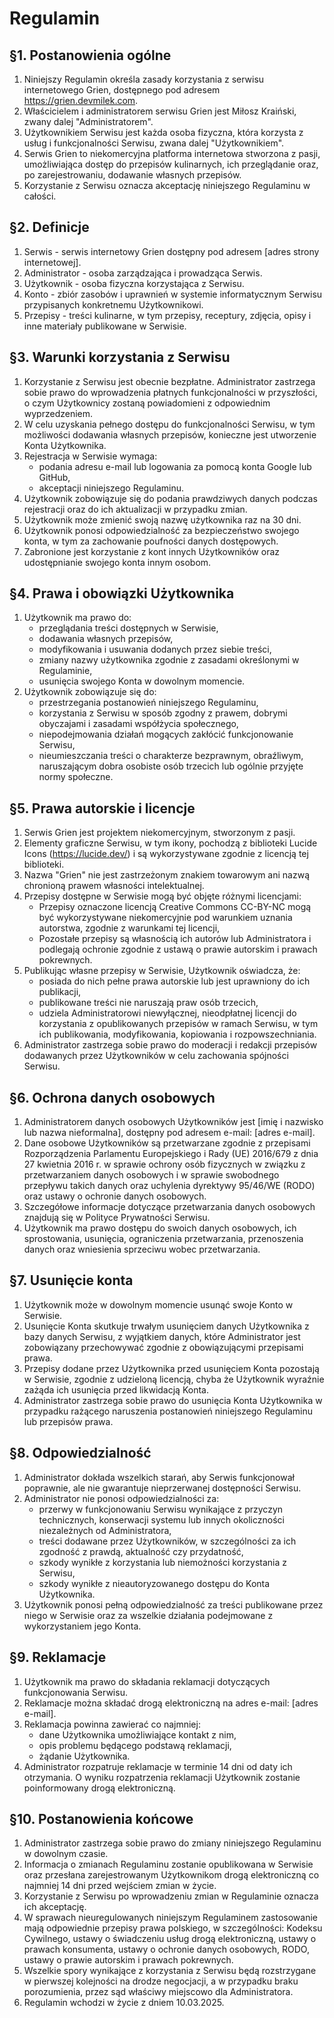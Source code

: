 # Regulamin

## §1. Postanowienia ogólne

1. Niniejszy Regulamin określa zasady korzystania z serwisu internetowego Grien, dostępnego pod adresem https://grien.devmilek.com.
2. Właścicielem i administratorem serwisu Grien jest Miłosz Kraiński, zwany dalej "Administratorem".
3. Użytkownikiem Serwisu jest każda osoba fizyczna, która korzysta z usług i funkcjonalności Serwisu, zwana dalej "Użytkownikiem".
4. Serwis Grien to niekomercyjna platforma internetowa stworzona z pasji, umożliwiająca dostęp do przepisów kulinarnych, ich przeglądanie oraz, po zarejestrowaniu, dodawanie własnych przepisów.
5. Korzystanie z Serwisu oznacza akceptację niniejszego Regulaminu w całości.

## §2. Definicje

1. Serwis - serwis internetowy Grien dostępny pod adresem [adres strony internetowej].
2. Administrator - osoba zarządzająca i prowadząca Serwis.
3. Użytkownik - osoba fizyczna korzystająca z Serwisu.
4. Konto - zbiór zasobów i uprawnień w systemie informatycznym Serwisu przypisanych konkretnemu Użytkownikowi.
5. Przepisy - treści kulinarne, w tym przepisy, receptury, zdjęcia, opisy i inne materiały publikowane w Serwisie.

## §3. Warunki korzystania z Serwisu

1. Korzystanie z Serwisu jest obecnie bezpłatne. Administrator zastrzega sobie prawo do wprowadzenia płatnych funkcjonalności w przyszłości, o czym Użytkownicy zostaną powiadomieni z odpowiednim wyprzedzeniem.
2. W celu uzyskania pełnego dostępu do funkcjonalności Serwisu, w tym możliwości dodawania własnych przepisów, konieczne jest utworzenie Konta Użytkownika.
3. Rejestracja w Serwisie wymaga:
   - podania adresu e-mail lub logowania za pomocą konta Google lub GitHub,
   - akceptacji niniejszego Regulaminu.
4. Użytkownik zobowiązuje się do podania prawdziwych danych podczas rejestracji oraz do ich aktualizacji w przypadku zmian.
5. Użytkownik może zmienić swoją nazwę użytkownika raz na 30 dni.
6. Użytkownik ponosi odpowiedzialność za bezpieczeństwo swojego konta, w tym za zachowanie poufności danych dostępowych.
7. Zabronione jest korzystanie z kont innych Użytkowników oraz udostępnianie swojego konta innym osobom.

## §4. Prawa i obowiązki Użytkownika

1. Użytkownik ma prawo do:
   - przeglądania treści dostępnych w Serwisie,
   - dodawania własnych przepisów,
   - modyfikowania i usuwania dodanych przez siebie treści,
   - zmiany nazwy użytkownika zgodnie z zasadami określonymi w Regulaminie,
   - usunięcia swojego Konta w dowolnym momencie.
2. Użytkownik zobowiązuje się do:
   - przestrzegania postanowień niniejszego Regulaminu,
   - korzystania z Serwisu w sposób zgodny z prawem, dobrymi obyczajami i zasadami współżycia społecznego,
   - niepodejmowania działań mogących zakłócić funkcjonowanie Serwisu,
   - nieumieszczania treści o charakterze bezprawnym, obraźliwym, naruszającym dobra osobiste osób trzecich lub ogólnie przyjęte normy społeczne.

## §5. Prawa autorskie i licencje

1. Serwis Grien jest projektem niekomercyjnym, stworzonym z pasji.
2. Elementy graficzne Serwisu, w tym ikony, pochodzą z biblioteki Lucide Icons (https://lucide.dev/) i są wykorzystywane zgodnie z licencją tej biblioteki.
3. Nazwa "Grien" nie jest zastrzeżonym znakiem towarowym ani nazwą chronioną prawem własności intelektualnej.
4. Przepisy dostępne w Serwisie mogą być objęte różnymi licencjami:
   - Przepisy oznaczone licencją Creative Commons CC-BY-NC mogą być wykorzystywane niekomercyjnie pod warunkiem uznania autorstwa, zgodnie z warunkami tej licencji,
   - Pozostałe przepisy są własnością ich autorów lub Administratora i podlegają ochronie zgodnie z ustawą o prawie autorskim i prawach pokrewnych.
5. Publikując własne przepisy w Serwisie, Użytkownik oświadcza, że:
   - posiada do nich pełne prawa autorskie lub jest uprawniony do ich publikacji,
   - publikowane treści nie naruszają praw osób trzecich,
   - udziela Administratorowi niewyłącznej, nieodpłatnej licencji do korzystania z opublikowanych przepisów w ramach Serwisu, w tym ich publikowania, modyfikowania, kopiowania i rozpowszechniania.
6. Administrator zastrzega sobie prawo do moderacji i redakcji przepisów dodawanych przez Użytkowników w celu zachowania spójności Serwisu.

## §6. Ochrona danych osobowych

1. Administratorem danych osobowych Użytkowników jest [imię i nazwisko lub nazwa nieformalna], dostępny pod adresem e-mail: [adres e-mail].
2. Dane osobowe Użytkowników są przetwarzane zgodnie z przepisami Rozporządzenia Parlamentu Europejskiego i Rady (UE) 2016/679 z dnia 27 kwietnia 2016 r. w sprawie ochrony osób fizycznych w związku z przetwarzaniem danych osobowych i w sprawie swobodnego przepływu takich danych oraz uchylenia dyrektywy 95/46/WE (RODO) oraz ustawy o ochronie danych osobowych.
3. Szczegółowe informacje dotyczące przetwarzania danych osobowych znajdują się w Polityce Prywatności Serwisu.
4. Użytkownik ma prawo dostępu do swoich danych osobowych, ich sprostowania, usunięcia, ograniczenia przetwarzania, przenoszenia danych oraz wniesienia sprzeciwu wobec przetwarzania.

## §7. Usunięcie konta

1. Użytkownik może w dowolnym momencie usunąć swoje Konto w Serwisie.
2. Usunięcie Konta skutkuje trwałym usunięciem danych Użytkownika z bazy danych Serwisu, z wyjątkiem danych, które Administrator jest zobowiązany przechowywać zgodnie z obowiązującymi przepisami prawa.
3. Przepisy dodane przez Użytkownika przed usunięciem Konta pozostają w Serwisie, zgodnie z udzieloną licencją, chyba że Użytkownik wyraźnie zażąda ich usunięcia przed likwidacją Konta.
4. Administrator zastrzega sobie prawo do usunięcia Konta Użytkownika w przypadku rażącego naruszenia postanowień niniejszego Regulaminu lub przepisów prawa.

## §8. Odpowiedzialność

1. Administrator dokłada wszelkich starań, aby Serwis funkcjonował poprawnie, ale nie gwarantuje nieprzerwanej dostępności Serwisu.
2. Administrator nie ponosi odpowiedzialności za:
   - przerwy w funkcjonowaniu Serwisu wynikające z przyczyn technicznych, konserwacji systemu lub innych okoliczności niezależnych od Administratora,
   - treści dodawane przez Użytkowników, w szczególności za ich zgodność z prawdą, aktualność czy przydatność,
   - szkody wynikłe z korzystania lub niemożności korzystania z Serwisu,
   - szkody wynikłe z nieautoryzowanego dostępu do Konta Użytkownika.
3. Użytkownik ponosi pełną odpowiedzialność za treści publikowane przez niego w Serwisie oraz za wszelkie działania podejmowane z wykorzystaniem jego Konta.

## §9. Reklamacje

1. Użytkownik ma prawo do składania reklamacji dotyczących funkcjonowania Serwisu.
2. Reklamacje można składać drogą elektroniczną na adres e-mail: [adres e-mail].
3. Reklamacja powinna zawierać co najmniej:
   - dane Użytkownika umożliwiające kontakt z nim,
   - opis problemu będącego podstawą reklamacji,
   - żądanie Użytkownika.
4. Administrator rozpatruje reklamacje w terminie 14 dni od daty ich otrzymania. O wyniku rozpatrzenia reklamacji Użytkownik zostanie poinformowany drogą elektroniczną.

## §10. Postanowienia końcowe

1. Administrator zastrzega sobie prawo do zmiany niniejszego Regulaminu w dowolnym czasie.
2. Informacja o zmianach Regulaminu zostanie opublikowana w Serwisie oraz przesłana zarejestrowanym Użytkownikom drogą elektroniczną co najmniej 14 dni przed wejściem zmian w życie.
3. Korzystanie z Serwisu po wprowadzeniu zmian w Regulaminie oznacza ich akceptację.
4. W sprawach nieuregulowanych niniejszym Regulaminem zastosowanie mają odpowiednie przepisy prawa polskiego, w szczególności: Kodeksu Cywilnego, ustawy o świadczeniu usług drogą elektroniczną, ustawy o prawach konsumenta, ustawy o ochronie danych osobowych, RODO, ustawy o prawie autorskim i prawach pokrewnych.
5. Wszelkie spory wynikające z korzystania z Serwisu będą rozstrzygane w pierwszej kolejności na drodze negocjacji, a w przypadku braku porozumienia, przez sąd właściwy miejscowo dla Administratora.
6. Regulamin wchodzi w życie z dniem 10.03.2025.
